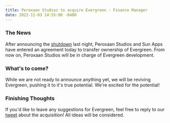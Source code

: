 ```yaml
---
title: Peroxaan Studios to acquire Evergreen - Finance Manager
date: 2022-11-03 14:55:00 -0400
---
```


<Float src="/Peroxaan.png" alt="Peroxaan logo" />

### The News

After announcing the [shutdown](https://twitter.com/evergreenapp_/status/1588066238353252358?s=61&t=tjwvfIaOFw0UsHSBnEFQBw) last night, Peroxaan Studios and Sun Apps have entered an agreement today to transfer ownership of Evergreen. From now on, Peroxaan Studios will be in charge of Evergreen development.

### What's to come?

While we are not ready to announce anything yet, we will be reviving Evergreen, pushing it to it's true potential. We're excited for the potential!

### Finishing Thoughts

If you'd like to leave any suggestions for Evergreen, feel free to reply to our [tweet](https://twitter.com/Peroxaan/status/1588245881287237632?s=20&t=dmbUI9_3cgWxqH-Xq9reTA) about the acquisition! All ideas will be considered.

